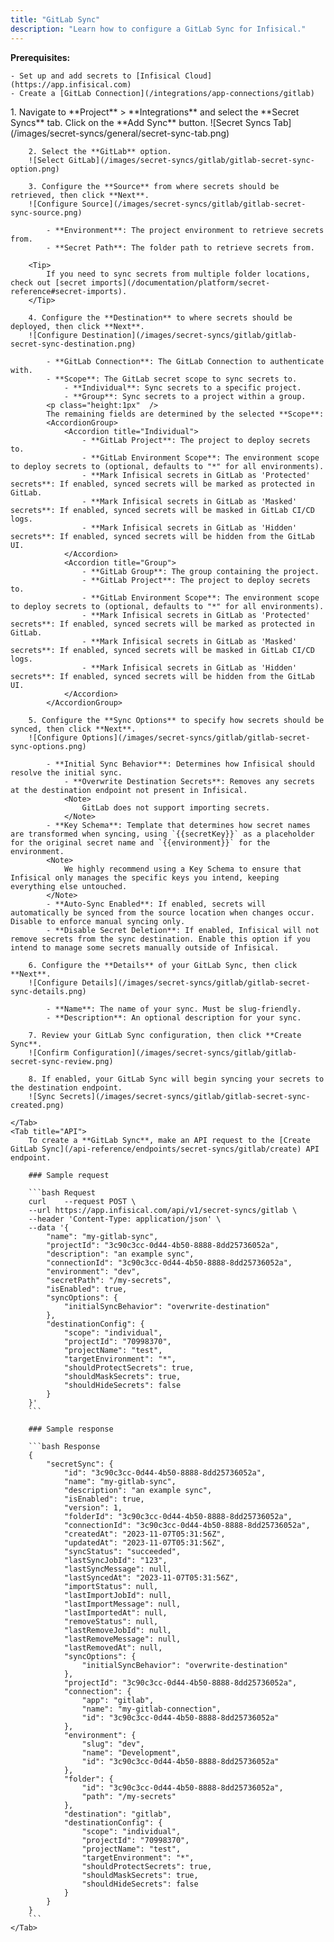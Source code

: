 ```yaml
---
title: "GitLab Sync"
description: "Learn how to configure a GitLab Sync for Infisical."
---
```


**Prerequisites:**

    - Set up and add secrets to [Infisical Cloud](https://app.infisical.com)
    - Create a [GitLab Connection](/integrations/app-connections/gitlab)

<Tabs>
    <Tab title="Infisical UI">
        1. Navigate to **Project** > **Integrations** and select the **Secret Syncs** tab. Click on the **Add Sync** button.
        ![Secret Syncs Tab](/images/secret-syncs/general/secret-sync-tab.png)

        2. Select the **GitLab** option.
        ![Select GitLab](/images/secret-syncs/gitlab/gitlab-secret-sync-option.png)

        3. Configure the **Source** from where secrets should be retrieved, then click **Next**.
        ![Configure Source](/images/secret-syncs/gitlab/gitlab-secret-sync-source.png)

            - **Environment**: The project environment to retrieve secrets from.
            - **Secret Path**: The folder path to retrieve secrets from.

        <Tip>
            If you need to sync secrets from multiple folder locations, check out [secret imports](/documentation/platform/secret-reference#secret-imports).
        </Tip>

        4. Configure the **Destination** to where secrets should be deployed, then click **Next**.
        ![Configure Destination](/images/secret-syncs/gitlab/gitlab-secret-sync-destination.png)

            - **GitLab Connection**: The GitLab Connection to authenticate with.
            - **Scope**: The GitLab secret scope to sync secrets to.
                - **Individual**: Sync secrets to a specific project.
                - **Group**: Sync secrets to a project within a group.
            <p class="height:1px"  />
            The remaining fields are determined by the selected **Scope**:
            <AccordionGroup>
                <Accordion title="Individual">
                    - **GitLab Project**: The project to deploy secrets to.
                    - **GitLab Environment Scope**: The environment scope to deploy secrets to (optional, defaults to "*" for all environments).
                    - **Mark Infisical secrets in GitLab as 'Protected' secrets**: If enabled, synced secrets will be marked as protected in GitLab.
                    - **Mark Infisical secrets in GitLab as 'Masked' secrets**: If enabled, synced secrets will be masked in GitLab CI/CD logs.
                    - **Mark Infisical secrets in GitLab as 'Hidden' secrets**: If enabled, synced secrets will be hidden from the GitLab UI.
                </Accordion>
                <Accordion title="Group">
                    - **GitLab Group**: The group containing the project.
                    - **GitLab Project**: The project to deploy secrets to.
                    - **GitLab Environment Scope**: The environment scope to deploy secrets to (optional, defaults to "*" for all environments).
                    - **Mark Infisical secrets in GitLab as 'Protected' secrets**: If enabled, synced secrets will be marked as protected in GitLab.
                    - **Mark Infisical secrets in GitLab as 'Masked' secrets**: If enabled, synced secrets will be masked in GitLab CI/CD logs.
                    - **Mark Infisical secrets in GitLab as 'Hidden' secrets**: If enabled, synced secrets will be hidden from the GitLab UI.
                </Accordion>
            </AccordionGroup>

        5. Configure the **Sync Options** to specify how secrets should be synced, then click **Next**.
        ![Configure Options](/images/secret-syncs/gitlab/gitlab-secret-sync-options.png)

            - **Initial Sync Behavior**: Determines how Infisical should resolve the initial sync.
                - **Overwrite Destination Secrets**: Removes any secrets at the destination endpoint not present in Infisical.
                <Note>
                    GitLab does not support importing secrets.
                </Note>
            - **Key Schema**: Template that determines how secret names are transformed when syncing, using `{{secretKey}}` as a placeholder for the original secret name and `{{environment}}` for the environment.
            <Note>
                We highly recommend using a Key Schema to ensure that Infisical only manages the specific keys you intend, keeping everything else untouched.
            </Note>
            - **Auto-Sync Enabled**: If enabled, secrets will automatically be synced from the source location when changes occur. Disable to enforce manual syncing only.
            - **Disable Secret Deletion**: If enabled, Infisical will not remove secrets from the sync destination. Enable this option if you intend to manage some secrets manually outside of Infisical.

        6. Configure the **Details** of your GitLab Sync, then click **Next**.
        ![Configure Details](/images/secret-syncs/gitlab/gitlab-secret-sync-details.png)

            - **Name**: The name of your sync. Must be slug-friendly.
            - **Description**: An optional description for your sync.

        7. Review your GitLab Sync configuration, then click **Create Sync**.
        ![Confirm Configuration](/images/secret-syncs/gitlab/gitlab-secret-sync-review.png)

        8. If enabled, your GitLab Sync will begin syncing your secrets to the destination endpoint.
        ![Sync Secrets](/images/secret-syncs/gitlab/gitlab-secret-sync-created.png)

    </Tab>
    <Tab title="API">
        To create a **GitLab Sync**, make an API request to the [Create GitLab Sync](/api-reference/endpoints/secret-syncs/gitlab/create) API endpoint.

        ### Sample request

        ```bash Request
        curl    --request POST \
        --url https://app.infisical.com/api/v1/secret-syncs/gitlab \
        --header 'Content-Type: application/json' \
        --data '{
            "name": "my-gitlab-sync",
            "projectId": "3c90c3cc-0d44-4b50-8888-8dd25736052a",
            "description": "an example sync",
            "connectionId": "3c90c3cc-0d44-4b50-8888-8dd25736052a",
            "environment": "dev",
            "secretPath": "/my-secrets",
            "isEnabled": true,
            "syncOptions": {
                "initialSyncBehavior": "overwrite-destination"
            },
            "destinationConfig": {
                "scope": "individual",
                "projectId": "70998370",
                "projectName": "test",
                "targetEnvironment": "*",
                "shouldProtectSecrets": true,
                "shouldMaskSecrets": true,
                "shouldHideSecrets": false
            }
        }'
        ```

        ### Sample response

        ```bash Response
        {
            "secretSync": {
                "id": "3c90c3cc-0d44-4b50-8888-8dd25736052a",
                "name": "my-gitlab-sync",
                "description": "an example sync",
                "isEnabled": true,
                "version": 1,
                "folderId": "3c90c3cc-0d44-4b50-8888-8dd25736052a",
                "connectionId": "3c90c3cc-0d44-4b50-8888-8dd25736052a",
                "createdAt": "2023-11-07T05:31:56Z",
                "updatedAt": "2023-11-07T05:31:56Z",
                "syncStatus": "succeeded",
                "lastSyncJobId": "123",
                "lastSyncMessage": null,
                "lastSyncedAt": "2023-11-07T05:31:56Z",
                "importStatus": null,
                "lastImportJobId": null,
                "lastImportMessage": null,
                "lastImportedAt": null,
                "removeStatus": null,
                "lastRemoveJobId": null,
                "lastRemoveMessage": null,
                "lastRemovedAt": null,
                "syncOptions": {
                    "initialSyncBehavior": "overwrite-destination"
                },
                "projectId": "3c90c3cc-0d44-4b50-8888-8dd25736052a",
                "connection": {
                    "app": "gitlab",
                    "name": "my-gitlab-connection",
                    "id": "3c90c3cc-0d44-4b50-8888-8dd25736052a"
                },
                "environment": {
                    "slug": "dev",
                    "name": "Development",
                    "id": "3c90c3cc-0d44-4b50-8888-8dd25736052a"
                },
                "folder": {
                    "id": "3c90c3cc-0d44-4b50-8888-8dd25736052a",
                    "path": "/my-secrets"
                },
                "destination": "gitlab",
                "destinationConfig": {
                    "scope": "individual",
                    "projectId": "70998370",
                    "projectName": "test",
                    "targetEnvironment": "*",
                    "shouldProtectSecrets": true,
                    "shouldMaskSecrets": true,
                    "shouldHideSecrets": false
                }
            }
        }
        ```
    </Tab>

</Tabs>
